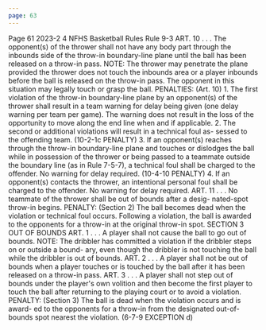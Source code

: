 ```yaml
---
page: 63
---
```


Page 61 2023-2 4 NFHS Basketball Rules Rule 9-3 ART. 10 . . . The opponent(s) of the thrower shall not have any body part through the inbounds side of the throw-in boundary-line plane until the ball has been released on a throw-in pass. NOTE: The thrower may penetrate the plane provided the thrower does not touch the inbounds area or a player inbounds before the ball is released on the throw-in pass. The opponent in this situation may legally touch or grasp the ball. PENALTIES: (Art. 10) 1. The first violation of the throw-in boundary-line plane by an opponent(s) of the thrower shall result in a team warning for delay being given (one delay warning per team per game). The warning does not result in the loss of the opportunity to move along the end line when and if applicable. 2. The second or additional violations will result in a technical foul as- sessed to the offending team. (10-2-1c PENALTY) 3. If an opponent(s) reaches through the throw-in boundary-line plane and touches or dislodges the ball while in possession of the thrower or being passed to a teammate outside the boundary line (as in Rule 7-5-7), a technical foul shall be charged to the offender. No warning for delay required. (10-4-10 PENALTY) 4. If an opponent(s) contacts the thrower, an intentional personal foul shall be charged to the offender. No warning for delay required. ART. 11 . . . No teammate of the thrower shall be out of bounds after a desig- nated-spot throw-in begins. PENALTY: (Section 2) The ball becomes dead when the violation or technical foul occurs. Following a violation, the ball is awarded to the opponents for a throw-in at the original throw-in spot. SECTION 3 OUT OF BOUNDS ART. 1 . . . A player shall not cause the ball to go out of bounds. NOTE: The dribbler has committed a violation if the dribbler steps on or outside a bound- ary, even though the dribbler is not touching the ball while the dribbler is out of bounds. ART. 2 . . . A player shall not be out of bounds when a player touches or is touched by the ball after it has been released on a throw-in pass. ART. 3 . . . A player shall not step out of bounds under the player's own volition and then become the first player to touch the ball after returning to the playing court or to avoid a violation. PENALTY: (Section 3) The ball is dead when the violation occurs and is award- ed to the opponents for a throw-in from the designated out-of-bounds spot nearest the violation. (6-7-9 EXCEPTION d)
